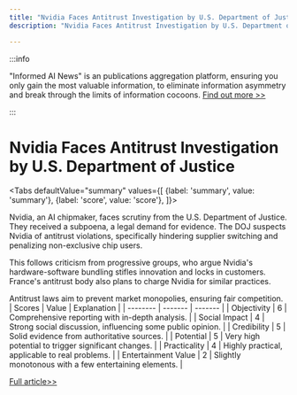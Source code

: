 ```yaml
---
title: "Nvidia Faces Antitrust Investigation by U.S. Department of Justice"
description: "Nvidia Faces Antitrust Investigation by U.S. Department of Justice"

---
```



:::info

"Informed AI News" is an publications aggregation platform, ensuring you only gain the most valuable information, to eliminate information asymmetry and break through the limits of information cocoons.  [Find out more >>](/)

:::

# Nvidia Faces Antitrust Investigation by U.S. Department of Justice


<Tabs
	defaultValue="summary"
	values={[
	{label: 'summary', value: 'summary'},
	{label: 'score', value: 'score'},
]}>
<TabItem value="summary">


Nvidia, an AI chipmaker, faces scrutiny from the U.S. Department of Justice. They received a subpoena, a legal demand for evidence. The DOJ suspects Nvidia of antitrust violations, specifically hindering supplier switching and penalizing non-exclusive chip users.

This follows criticism from progressive groups, who argue Nvidia's hardware-software bundling stifles innovation and locks in customers. France's antitrust body also plans to charge Nvidia for similar practices.

Antitrust laws aim to prevent market monopolies, ensuring fair competition.
</TabItem>
<TabItem value="score">
	| Scores     | Value   | Explanation |
	| -------- | ------- | ------- |
	| Objectivity  | 6    | Comprehensive reporting with in-depth analysis.    |
	| Social Impact | 4     | Strong social discussion, influencing some public opinion.    |
	| Credibility    | 5    | Solid evidence from authoritative sources.    |
	| Potential    | 5    | Very high potential to trigger significant changes.    |
	| Practicality    | 4    | Highly practical, applicable to real problems.    |
	| Entertainment Value    | 2    | Slightly monotonous with a few entertaining elements.    |
</TabItem>
</Tabs>

[Full article>>](https://yro.slashdot.org/story/24/09/03/217256/nvidia-hit-with-doj-subpoena-in-escalating-antitrust-probe?utm_source=rss1.0mainlinkanon&utm_medium=feed)
